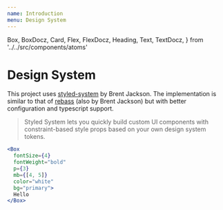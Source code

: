 ```yaml
---
name: Introduction
menu: Design System
---
```


  Box,
  BoxDocz,
  Card,
  Flex,
  FlexDocz,
  Heading,
  Text,
  TextDocz,
} from '../../src/components/atoms'

# Design System

This project uses [styled-system](https://styled-system.com/) by Brent Jackson. The implementation
is similar to that of [rebass](https://rebassjs.org/getting-started) (also by Brent Jackson) but
with better configuration and typescript support.

> Styled System lets you quickly build custom UI components with constraint-based style props based on your own design system tokens.

```jsx
<Box
  fontSize={4}
  fontWeight="bold"
  p={3}
  mb={[4, 5]}
  color="white"
  bg="primary">
  Hello
</Box>
```
